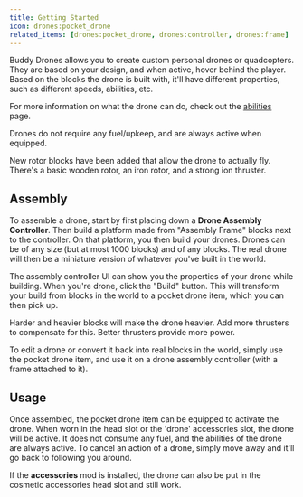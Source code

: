 ```yaml
---
title: Getting Started
icon: drones:pocket_drone
related_items: [drones:pocket_drone, drones:controller, drones:frame]
---
```


Buddy Drones allows you to create custom personal drones or quadcopters. They are based on your design, and when active,
hover behind the player. Based on the blocks the drone is built with, it'll have different properties, such as different
speeds, abilities, etc.

For more information on what the drone can do, check out the [abilities](./abilities.mdx) page.

<Callout variant="info">
    Drones do not require any fuel/upkeep, and are always active when equipped.
</Callout>

New rotor blocks have been added that allow the drone to actually fly. There's a basic wooden rotor, an iron rotor, and a strong ion thruster.

## Assembly

To assemble a drone, start by first placing down a **Drone Assembly Controller**. Then build a platform made from "Assembly Frame" blocks next to the controller.
On that platform, you then build your drones. Drones can be of any size (but at most 1000 blocks) and of any blocks. The real drone will then be a miniature version
of whatever you've built in the world.

<center>
<ModAsset location="drones:area/assembly" width={512} />
</center>

The assembly controller UI can show you the properties of your drone while building. When you're drone, click the "Build" button. This will transform your build from blocks in
the world to a pocket drone item, which you can then pick up.

<Callout variant="info">
    Harder and heavier blocks will make the drone heavier. Add more thrusters to compensate for this. Better thrusters provide more power.
</Callout>

To edit a drone or convert it back into real blocks in the world, simply use the pocket drone item, and use it on a drone assembly controller (with a frame attached to it).


## Usage

Once assembled, the pocket drone item can be equipped to activate the drone. When worn in the head slot or the 'drone' accessories slot, the drone will be active.
It does not consume any fuel, and the abilities of the drone are always active. To cancel an action of a drone, simply move away and it'll go back to following you around.

If the **accessories** mod is installed, the drone can also be put in the cosmetic accessories head slot and still work.
